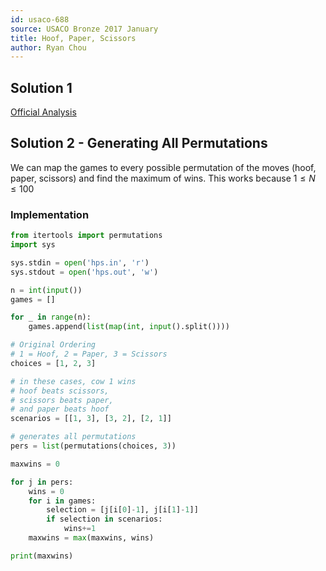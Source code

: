 ```yaml
---
id: usaco-688
source: USACO Bronze 2017 January
title: Hoof, Paper, Scissors
author: Ryan Chou
---
```


## Solution 1
[Official Analysis](http://www.usaco.org/current/data/sol_hps_bronze_jan17.html)

## Solution 2 - Generating All Permutations

We can map the games to every possible permutation of the moves (hoof, paper, scissors) and find the maximum of wins. This works because $1 \leq N \leq 100$

### Implementation
<LanguageSection>
<PySection> 

```py
from itertools import permutations
import sys

sys.stdin = open('hps.in', 'r')
sys.stdout = open('hps.out', 'w')

n = int(input())
games = []

for _ in range(n):
	games.append(list(map(int, input().split())))

# Original Ordering 
# 1 = Hoof, 2 = Paper, 3 = Scissors
choices = [1, 2, 3]

# in these cases, cow 1 wins
# hoof beats scissors, 
# scissors beats paper, 
# and paper beats hoof
scenarios = [[1, 3], [3, 2], [2, 1]]

# generates all permutations
pers = list(permutations(choices, 3))

maxwins = 0

for j in pers:
	wins = 0
	for i in games:
		selection = [j[i[0]-1], j[i[1]-1]]
		if selection in scenarios:
			wins+=1
	maxwins = max(maxwins, wins)

print(maxwins)
```
</PySection>
</LanguageSection>
